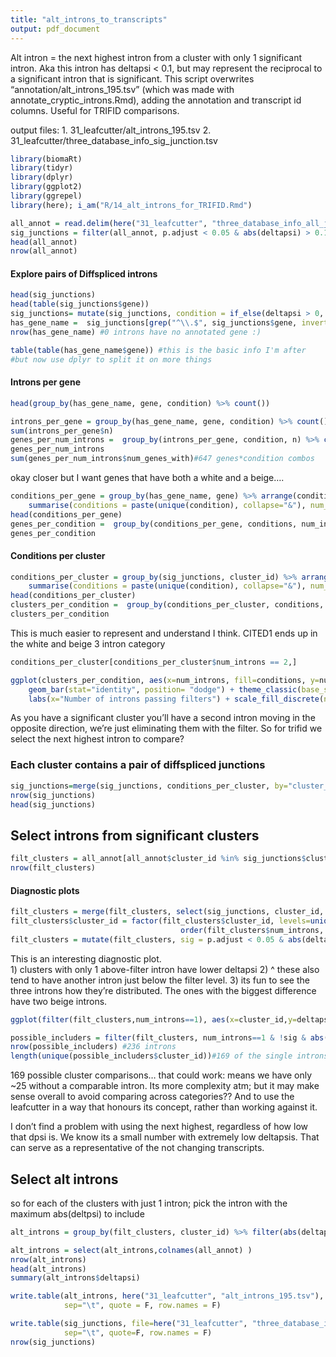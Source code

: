 ```yaml
---
title: "alt_introns_to_transcripts"
output: pdf_document
---
```


Alt intron = the next highest intron from a cluster with only 1 significant intron.  Aka this intron has deltapsi < 0.1, but may represent the reciprocal to a significant intron that is significant.  This script overwrites "annotation/alt_introns_195.tsv" (which was made with annotate_cryptic_introns.Rmd), adding the annotation and transcript id columns.  Useful for TRIFID comparisons.  

output files: 
1. 31_leafcutter/alt_introns_195.tsv
2. 31_leafcutter/three_database_info_sig_junction.tsv

```r
library(biomaRt)
library(tidyr)
library(dplyr)
library(ggplot2)
library(ggrepel)
library(here); i_am("R/14_alt_introns_for_TRIFID.Rmd")
```

```r
all_annot = read.delim(here("31_leafcutter", "three_database_info_all_junctions.tsv"))
sig_junctions = filter(all_annot, p.adjust < 0.05 & abs(deltapsi) > 0.1)
head(all_annot)
nrow(all_annot)
```


#### Explore pairs of Diffspliced introns

```r
head(sig_junctions)
head(table(sig_junctions$gene))
sig_junctions= mutate(sig_junctions, condition = if_else(deltapsi > 0, "beige", "white"))
has_gene_name =  sig_junctions[grep("^\\.$", sig_junctions$gene, invert = T),]
nrow(has_gene_name) #0 introns have no annotated gene :)
```

```r
table(table(has_gene_name$gene)) #this is the basic info I'm after
#but now use dplyr to split it on more things
```
#### Introns per gene
```r
head(group_by(has_gene_name, gene, condition) %>% count())

introns_per_gene = group_by(has_gene_name, gene, condition) %>% count()
sum(introns_per_gene$n)
genes_per_num_introns =  group_by(introns_per_gene, condition, n) %>% count(name="num_genes_with")
genes_per_num_introns
sum(genes_per_num_introns$num_genes_with)#647 genes*condition combos
```

okay closer but I want genes that have both a white and a beige....

```r
conditions_per_gene = group_by(has_gene_name, gene) %>% arrange(condition) %>% 
    summarise(conditions = paste(unique(condition), collapse="&"), num_introns = n())
head(conditions_per_gene)
genes_per_condition =  group_by(conditions_per_gene, conditions, num_introns) %>% count(name="num_genes_with")
genes_per_condition
```

#### Conditions per cluster
```r
conditions_per_cluster = group_by(sig_junctions, cluster_id) %>% arrange(condition) %>% 
    summarise(conditions = paste(unique(condition), collapse="&"), num_introns = n())
head(conditions_per_cluster)
clusters_per_condition =  group_by(conditions_per_cluster, conditions, num_introns) %>% count(name="num_clusters_with")
clusters_per_condition
```

This is much easier to represent and understand I think.  CITED1 ends up in the white and beige 3 intron category
```r
conditions_per_cluster[conditions_per_cluster$num_introns == 2,]
```


```r
ggplot(clusters_per_condition, aes(x=num_introns, fill=conditions, y=num_clusters_with)) + 
    geom_bar(stat="identity", position= "dodge") + theme_classic(base_size=18) + 
    labs(x="Number of introns passing filters") + scale_fill_discrete(name="Direction of dPSI")
```

As you have a significant cluster you'll have a second intron moving in the opposite direction, we're just eliminating them with the filter.  So for trifid  we select the next highest intron to compare?  

### Each cluster contains a pair of diffspliced junctions 

```r
sig_junctions=merge(sig_junctions, conditions_per_cluster, by="cluster_id")
nrow(sig_junctions)
head(sig_junctions)
```

## Select introns from significant clusters
```r
filt_clusters = all_annot[all_annot$cluster_id %in% sig_junctions$cluster_id,]
nrow(filt_clusters)
```

#### Diagnostic plots
```r
filt_clusters = merge(filt_clusters, select(sig_junctions, cluster_id, num_introns,conditions), by="cluster_id")
filt_clusters$cluster_id = factor(filt_clusters$cluster_id, levels=unique(filt_clusters$cluster_id[
                                      order(filt_clusters$num_introns, filt_clusters$deltapsi)]))
filt_clusters = mutate(filt_clusters, sig = p.adjust < 0.05 & abs(deltapsi) > 0.1)
```

This is an interesting diagnostic plot.  
1) clusters with only 1 above-filter intron have lower deltapsi
2) ^ these also tend to have another intron just below the filter level.
3) its fun to see the three introns how they're distributed.  The ones with the biggest difference have two beige introns.  

```r
ggplot(filter(filt_clusters,num_introns==1), aes(x=cluster_id,y=deltapsi, colour=sig)) + geom_point(size=0.5) + theme_classic() + theme(axis.text.x= element_blank())
```

```r
possible_includers = filter(filt_clusters, num_introns==1 & !sig & abs(deltapsi)>0.05)
nrow(possible_includers) #236 introns
length(unique(possible_includers$cluster_id))#169 of the single introns have another intron > 0.05 we could use for comparison
```

169 possible cluster comparisons... that could work: means we have only ~25 without a comparable intron.  Its more complexity atm; but it may make sense overall to avoid comparing across categories?? And to use the leafcutter in a way that honours its concept, rather than working against it.  

I don't find a problem with using the next highest, regardless of how low that dpsi is.  We know its a small number with extremely low deltapsis. That can serve as a representative of the not changing transcripts.  

## Select alt introns
so for each of the clusters with just 1 intron; pick the intron with the maximum abs(deltpsi) to include

```r
alt_introns = group_by(filt_clusters, cluster_id) %>% filter(abs(deltapsi) < 0.1 & num_introns ==1) %>% slice(which.max(abs(deltapsi)))

alt_introns = select(alt_introns,colnames(all_annot) )
nrow(alt_introns)
head(alt_introns)
summary(alt_introns$deltapsi)
```

```r
write.table(alt_introns, here("31_leafcutter", "alt_introns_195.tsv"),
            sep="\t", quote = F, row.names = F)

write.table(sig_junctions, file=here("31_leafcutter", "three_database_info_sig_junctions.tsv"),
            sep="\t", quote=F, row.names = F) 
nrow(sig_junctions)
```
